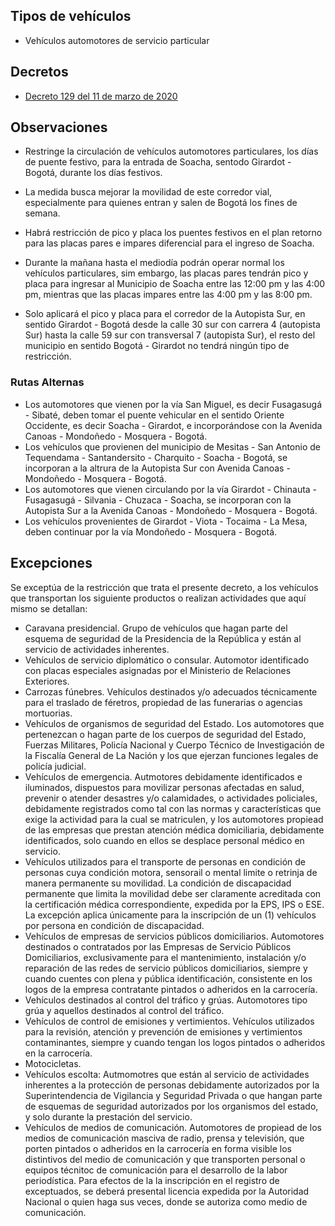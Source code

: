 ## Tipos de vehículos

- Vehículos automotores de servicio particular

## Decretos

- [Decreto 129 del 11 de marzo de 2020](http://www.alcaldiasoacha.gov.co/index.php?option=com_phocadownload&view=file&id=119264:decreto-129-de-2020-dictan-disposiciones-ordenamiento-de-transito&start=20&Itemid=334)

## Observaciones

- Restringe la circulación de vehículos automotores particulares, los días de puente festivo, para la entrada de Soacha, sentodo Girardot - Bogotá, durante los días festivos.

- La medida busca mejorar la movilidad de este corredor vial, especialmente para quienes entran y salen de Bogotá los fines de semana.

- Habrá restricción de pico y placa los puentes festivos en el plan retorno para las placas pares e impares diferencial para el ingreso de Soacha.

- Durante la mañana hasta el mediodía podrán operar normal los vehículos particulares, sim embargo, las placas pares tendrán pico y placa para ingresar al Municipio de Soacha entre las 12:00 pm y las 4:00 pm, mientras que las placas impares entre las 4:00 pm y las 8:00 pm.

- Solo aplicará el pico y placa para el corredor de la Autopista Sur, en sentido Girardot - Bogotá desde la calle 30 sur con carrera 4 (autopista Sur) hasta la calle 59 sur con transversal 7 (autopista Sur), el resto del municipio en sentido Bogotá - Girardot no tendrá ningún tipo de restricción.

### Rutas Alternas

- Los automotores que vienen por la vía San Miguel, es decir Fusagasugá - Sibaté, deben tomar el puente vehicular en el sentido Oriente Occidente, es decir Soacha - Girardot, e incorporándose con la Avenida Canoas - Mondoñedo - Mosquera - Bogotá.
- Los vehículos que provienen del municipio de Mesitas - San Antonio de Tequendama - Santandersito - Charquito - Soacha - Bogotá, se incorporan a la altrura de la Autopista Sur con Avenida Canoas - Mondoñedo - Mosquera - Bogotá.
- Los automotores que vienen circulando por la vía Girardot - Chinauta - Fusagasugá - Silvania - Chuzaca - Soacha, se incorporan con la Autopista Sur a la Avenida Canoas - Mondoñedo - Mosquera - Bogotá.
- Los vehículos provenientes de Girardot - Viota - Tocaima - La Mesa, deben continuar por la vía Mondoñedo - Mosquera - Bogotá.

## Excepciones

Se exceptúa de la restricción que trata el presente decreto, a los vehículos que transportan los siguiente productos o realizan actividades que aquí mismo se detallan:

- Caravana presidencial. Grupo de vehículos que hagan parte del esquema de seguridad de la Presidencia de la República y están al servicio de actividades inherentes.
- Vehículos de servicio diplomático o consular. Automotor identificado con placas especiales asignadas por el Ministerio de Relaciones Exteriores.
- Carrozas fúnebres. Vehículos destinados y/o adecuados técnicamente para el traslado de féretros, propiedad de las funerarias o agencias mortuorias.
- Vehículos de organismos de seguridad del Estado. Los automotores que pertenezcan o hagan parte de los cuerpos de seguridad del Estado, Fuerzas Militares, Policía Nacional y Cuerpo Técnico de Investigación de la Fiscalía General de La Nación y los que ejerzan funciones legales de policía judicial.
- Vehículos de emergencia. Autmotores debidamente identificados e iluminados, dispuestos para movilizar personas afectadas en salud, prevenir o atender desastres y/o calamidades, o actividades policiales, debidamente registrados como tal con las normas y características que exige la actividad para la cual se matriculen, y los automotores propiead de las empresas que prestan atención médica domiciliaria, debidamente identificados, solo cuando en ellos se desplace personal médico en servicio.
- Vehículos utilizados para el transporte de personas en condición de personas cuya condición motora, sensorail o mental limite o retrinja de manera permanente su movilidad. La condición de discapacidad permanente que limita la movilidad debe ser claramente acreditada con la certificación médica correspondiente, expedida por la EPS, IPS o ESE. La excepción aplica únicamente para la inscripción de un (1) vehículos por persona en condición de discapacidad.
- Vehículos de empresas de servicios públicos domiciliarios. Automotores destinados o contratados por las Empresas de Servicio Públicos Domiciliarios, exclusivamente para el mantenimiento, instalación y/o reparación de las redes de servicio públicos domiciliarios, siempre y cuando cuentes con plena y pública identificación, consistente en los logos de la empresa contratante pintados o adheridos en la carrocería.
- Vehículos destinados al control del tráfico y grúas. Automotores tipo grúa y aquellos destinados al control del tráfico.
- Vehículos de control de emisiones y vertimientos. Vehículos utilizados para la revisión, atención y prevención de emisiones y vertimientos contaminantes, siempre y cuando tengan los logos pintados o adheridos en la carrocería.
- Motocicletas.
- Vehículos escolta: Autmomotres que están al servicio de actividades inherentes a la protección de personas debidamente autorizados por la Superintendencia de Vigilancia y Seguridad Privada o que hangan parte de esquemas de seguridad autorizados por los organismos del estado, y solo durante la prestación del servicio.
- Vehículos de medios de comunicación. Automotores de propiead de los medios de comunicación masciva de radio, prensa y televisión, que porten pintados o adheridos en la carrocería en forma visible los distintivos del medio de comunicación y que transporten personal o equipos técnitoc de comunicación para el desarrollo de la labor periodística. Para efectos de la la inscripción en el registro de exceptuados, se deberá presental licencia expedida por la Autoridad Nacional o quien haga sus veces, donde se autoriza como medio de comunicación.
